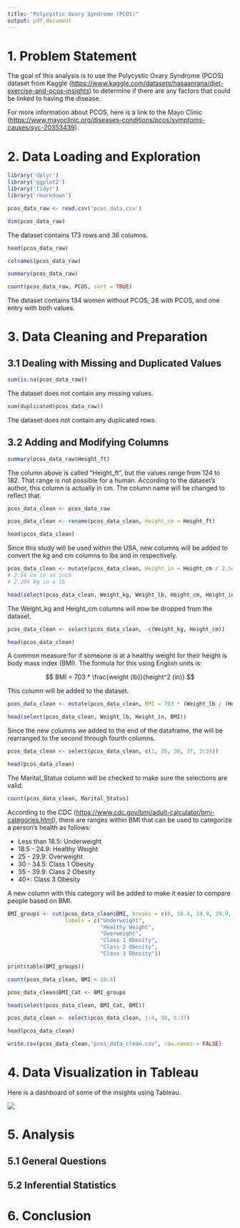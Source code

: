 ```yaml
---
title: "Polycystic Ovary Syndrome (PCOS)"
output: pdf_document
---
```


# 1. Problem Statement

The goal of this analysis is to use the Polycystic Ovary Syndrome (PCOS) dataset from Kaggle (<https://www.kaggle.com/datasets/hasaanrana/diet-exercise-and-pcos-insights>) to determine if there are any factors that could be linked to having the disease.

For more information about PCOS, here is a link to the Mayo Clinic (<https://www.mayoclinic.org/diseases-conditions/pcos/symptoms-causes/syc-20353439>).

# 2. Data Loading and Exploration

```r
library('dplyr')
library('ggplot2')
library('tidyr')
library('rmarkdown')
```

```r
pcos_data_raw <- read.csv('pcos_data.csv')
```

```r
dim(pcos_data_raw)
```

The dataset contains 173 rows and 36 columns.

```r
head(pcos_data_raw)
```

```r
colnames(pcos_data_raw)
```

```r
summary(pcos_data_raw)
```

```r
count(pcos_data_raw, PCOS, sort = TRUE)
```

The dataset contains 134 women without PCOS, 38 with PCOS, and one entry with both values.

# 3. Data Cleaning and Preparation

## 3.1 Dealing with Missing and Duplicated Values

```r
sum(is.na(pcos_data_raw))
```

The dataset does not contain any missing values.

```r
sum(duplicated(pcos_data_raw))
```

The dataset does not contain any duplicated rows.

## 3.2 Adding and Modifying Columns

```r
summary(pcos_data_raw$Height_ft)
```

The column above is called "Height_ft", but the values range from 124 to 182. That range is not possible for a human. According to the dataset's author, this column is actually in cm. The column name will be changed to reflect that.

```r
pcos_data_clean <- pcos_data_raw
```

```r
pcos_data_clean <- rename(pcos_data_clean, Height_cm = Height_ft)
```

```r
head(pcos_data_clean)
```

Since this study will be used within the USA, new columns will be added to convert the kg and cm columns to lbs and in respectively.

```r
pcos_data_clean <- mutate(pcos_data_clean, Height_in = Height_cm / 2.54, Weight_lb = Weight_kg * 2.204)
# 2.54 cm in an inch
# 2.204 kg in a lb
```

```r
head(select(pcos_data_clean, Weight_kg, Weight_lb, Height_cm, Height_in))
```

The Weight_kg and Height_cm columns will now be dropped from the dataset.

```r
pcos_data_clean <- select(pcos_data_clean, -c(Weight_kg, Height_cm))
```

```r
head(pcos_data_clean)
```

A common measure for if someone is at a healthy weight for their height is body mass index (BMI). The formula for this using English units is:

$$
BMI = 703 * \frac{weight (lb)}{height^2 (in)}
$$

This column will be added to the dataset.

```r
pcos_data_clean <- mutate(pcos_data_clean, BMI = 703 * (Weight_lb / (Height_in ^ 2)))
```

```r
head(select(pcos_data_clean, Weight_lb, Height_in, BMI))
```

Since the new columns we added to the end of the dataframe, the will be rearranged to the second through fourth columns.

```r
pcos_data_clean <- select(pcos_data_clean, c(1, 35, 36, 37, 2:34))
```

```r
head(pcos_data_clean)
```

The Marital_Status column will be checked to make sure the selections are valid.

```r
count(pcos_data_clean, Marital_Status)
```

According to the CDC (<https://www.cdc.gov/bmi/adult-calculator/bmi-categories.html>), there are ranges within BMI that can be used to categorize a person's health as follows:

-   Less than 18.5: Underweight
-   18.5 - 24.9: Healthy Weight
-   25 - 29.9: Overweight
-   30 - 34.5: Class 1 Obesity
-   35 - 39.9: Class 2 Obesity
-   40+: Class 3 Obesity

A new column with this category will be added to make it easier to compare people based on BMI.

```r
BMI_groups <- cut(pcos_data_clean$BMI, breaks = c(0, 18.4, 24.9, 29.9, 34.5, 39.9, 100), 
                  labels = c("Underweight", 
                             "Healthy Weight", 
                             "Overweight", 
                             "Class 1 Obesity", 
                             "Class 2 Obesity",
                             "Class 3 Obesity"))
```

```r
print(table(BMI_groups))
```

```r
count(pcos_data_clean, BMI < 18.4)
```

```r
pcos_data_clean$BMI_Cat <- BMI_groups
```

```r
head(select(pcos_data_clean, BMI_Cat, BMI))
```

```r
pcos_data_clean <- select(pcos_data_clean, 1:4, 38, 5:37)
```

```r
head(pcos_data_clean)
```

```r
write.csv(pcos_data_clean,"pcos_data_clean.csv", row.names = FALSE)
```

# 4. Data Visualization in Tableau

Here is a dashboard of some of the insights using Tableau.

![](Tableau_PCOS_Insights.png)

# 5. Analysis



## 5.1 General Questions

## 5.2 Inferential Statistics

# 6. Conclusion
